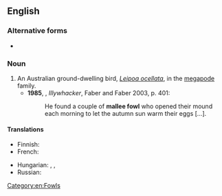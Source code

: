 {{also|malleefowl}}

==English==
{{wikipedia}}

===Alternative forms===
* {{l|en|malleefowl}}

===Noun===
{{en-noun|s|mallee fowl}}

# An Australian ground-dwelling bird, ''[[Leipoa ocellata]]'', in the [[megapode]] family.
#* '''1985''', {{w|Peter Carey}}, ''Illywhacker'', Faber and Faber 2003, p. 401:
#*: He found a couple of '''mallee fowl''' who opened their mound each morning to let the autumn sun warm their eggs […].

====Translations====
{{trans-top|''Leipoa ocellata''}}
* Finnish: {{t+|fi|malleekana}}
* French: {{t|fr|léipoa ocellé|m}}
{{trans-mid}}
* Hungarian: {{t|hu|homoki ásótyúk}}, {{t|hu|homoki lábastyúk}}, {{t|hu|máleó}}
* Russian: {{t+|ru|гла́зчатая ку́рица|f}}
{{trans-bottom}}

[[Category:en:Fowls]]